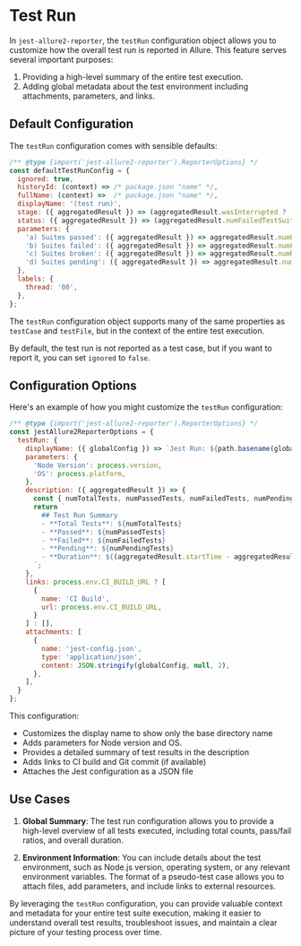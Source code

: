 # Test Run

In `jest-allure2-reporter`, the `testRun` configuration object allows you to customize how the overall test run is reported in Allure.
This feature serves several important purposes:

1. Providing a high-level summary of the entire test execution.
2. Adding global metadata about the test environment including attachments, parameters, and links.

## Default Configuration

The `testRun` configuration comes with sensible defaults:

```javascript
/** @type {import('jest-allure2-reporter').ReporterOptions} */
const defaultTestRunConfig = {
  ignored: true,
  historyId: (context) => /* package.json "name" */,
  fullName: (context) =>  /* package.json "name" */,
  displayName: '(test run)',
  stage: ({ aggregatedResult }) => (aggregatedResult.wasInterrupted ? 'interrupted' : 'finished'),
  status: ({ aggregatedResult }) => (aggregatedResult.numFailedTestSuites > 0 ? 'failed' : 'passed'),
  parameters: {
    'a) Suites passed': ({ aggregatedResult }) => aggregatedResult.numPassedTestSuites,
    'b) Suites failed': ({ aggregatedResult }) => aggregatedResult.numFailedTestSuites,
    'c) Suites broken': ({ aggregatedResult }) => aggregatedResult.numRuntimeErrorTestSuites,
    'd) Suites pending': ({ aggregatedResult }) => aggregatedResult.numPendingTestSuites,
  },
  labels: {
    thread: '00',
  },
};
```

The `testRun` configuration object supports many of the same properties as `testCase` and `testFile`, but in the context of the entire test execution.

By default, the test run is not reported as a test case, but if you want to report it, you can set `ignored` to `false`.

## Configuration Options

Here's an example of how you might customize the `testRun` configuration:

```javascript
/** @type {import('jest-allure2-reporter').ReporterOptions} */
const jestAllure2ReporterOptions = {
  testRun: {
    displayName: ({ globalConfig }) => `Jest Run: ${path.basename(globalConfig.rootDir)}`,
    parameters: {
      'Node Version': process.version,
      'OS': process.platform,
    },
    description: ({ aggregatedResult }) => {
      const { numTotalTests, numPassedTests, numFailedTests, numPendingTests } = aggregatedResult;
      return `
        ## Test Run Summary
        - **Total Tests**: ${numTotalTests}
        - **Passed**: ${numPassedTests}
        - **Failed**: ${numFailedTests}
        - **Pending**: ${numPendingTests}
        - **Duration**: ${(aggregatedResult.startTime - aggregatedResult.endTime) / 1000}s
      `;
    },
    links: process.env.CI_BUILD_URL ? [
      {
        name: 'CI Build',
        url: process.env.CI_BUILD_URL,
      }
    ] : [],
    attachments: [
      {
        name: 'jest-config.json',
        type: 'application/json',
        content: JSON.stringify(globalConfig, null, 2),
      },
    ],
  }
};
```

This configuration:

- Customizes the display name to show only the base directory name
- Adds parameters for Node version and OS.
- Provides a detailed summary of test results in the description
- Adds links to CI build and Git commit (if available)
- Attaches the Jest configuration as a JSON file

## Use Cases

1. **Global Summary**: The test run configuration allows you to provide a high-level overview of all tests executed, including total counts, pass/fail ratios, and overall duration.

2. **Environment Information**: You can include details about the test environment, such as Node.js version, operating system, or any relevant environment variables.
The format of a pseudo-test case allows you to attach files, add parameters, and include links to external resources.

By leveraging the `testRun` configuration, you can provide valuable context and metadata for your entire test suite execution, making it easier to understand overall test results, troubleshoot issues, and maintain a clear picture of your testing process over time.
